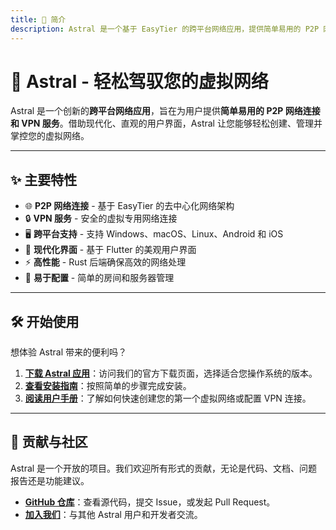 ```yaml
---
title: 📝 简介
description: Astral 是一个基于 EasyTier 的跨平台网络应用，提供简单易用的 P2P 网络连接和 VPN 服务。通过 Flutter 构建的现代化界面，让用户能够轻松创建和管理虚拟网络。
---
```


# 🚀 Astral - 轻松驾驭您的虚拟网络

Astral 是一个创新的**跨平台网络应用**，旨在为用户提供**简单易用的 P2P 网络连接和 VPN 服务**。借助现代化、直观的用户界面，Astral 让您能够轻松创建、管理并掌控您的虚拟网络。


---
## ✨ 主要特性

- 🌐 **P2P 网络连接** - 基于 EasyTier 的去中心化网络架构
- 🔒 **VPN 服务** - 安全的虚拟专用网络连接
- 🖥️ **跨平台支持** - 支持 Windows、macOS、Linux、Android 和 iOS
- 🎨 **现代化界面** - 基于 Flutter 的美观用户界面
- ⚡ **高性能** - Rust 后端确保高效的网络处理
- 🔧 **易于配置** - 简单的房间和服务器管理


---
## 🛠️ 开始使用

想体验 Astral 带来的便利吗？

1.  **[下载 Astral 应用](/getting-started/download)**：访问我们的官方下载页面，选择适合您操作系统的版本。
2.  **[查看安装指南](/getting-started/installation)**：按照简单的步骤完成安装。
3.  **[阅读用户手册](/getting-started/usage)**：了解如何快速创建您的第一个虚拟网络或配置 VPN 连接。


---
## 🤝 贡献与社区

Astral 是一个开放的项目。我们欢迎所有形式的贡献，无论是代码、文档、问题报告还是功能建议。

* **[GitHub 仓库](https://github.com/ldoubil/astral)**：查看源代码，提交 Issue，或发起 Pull Request。
* **[加入我们](https://qm.qq.com/q/Jn82YQhraK)**：与其他 Astral 用户和开发者交流。

